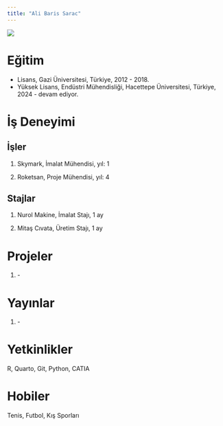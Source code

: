 ```yaml
---
title: "Ali Baris Sarac"
---
```


![](images/baris-1 (1).jpg){fig-align="center"}

# Eğitim

-   Lisans, Gazi Üniversitesi, Türkiye, 2012 - 2018.
-   Yüksek Lisans, Endüstri Mühendisliği, Hacettepe Üniversitesi, Türkiye, 2024 - devam ediyor.

# İş Deneyimi

## İşler

1.  Skymark, İmalat Mühendisi, yıl: 1

2.  Roketsan, Proje Mühendisi, yıl: 4

## Stajlar

1.  Nurol Makine, İmalat Stajı, 1 ay

2.  Mitaş Cıvata, Üretim Stajı, 1 ay

# Projeler

1.  \-

# Yayınlar

1.  \-

# Yetkinlikler

R, Quarto, Git, Python, CATIA

# Hobiler

Tenis, Futbol, Kış Sporları
